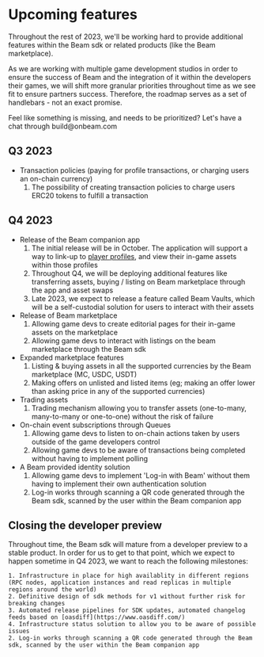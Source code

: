 
# Upcoming features

Throughout the rest of 2023, we'll be working hard to provide additional features within the Beam sdk or related products (like the Beam marketplace).

As we are working with multiple game development studios in order to ensure the success of Beam and the integration of it within the developers their games, we will shift more granular priorities throughout time as we see fit to ensure partners success. Therefore, the roadmap serves as a set of handlebars - not an exact promise.

<Callout emoji="🛠️">
  Feel like something is missing, and needs to be prioritized? Let's have a chat
  through build@onbeam.com
</Callout>

## Q3 2023

- Transaction policies (paying for profile transactions, or charging users an on-chain currency)
  1. The possibility of creating transaction policies to charge users ERC20 tokens to fulfill a transaction

## Q4 2023

- Release of the Beam companion app
  1. The initial release will be in October. The application will support a way to link-up to [player profiles](/service/profiles/users-and-profiles), and view their in-game assets within those profiles
  2. Throughout Q4, we will be deploying additional features like transferring assets, buying / listing on Beam marketplace through the app and asset swaps
  3. Late 2023, we expect to release a feature called Beam Vaults, which will be a self-custodial solution for users to interact with their assets
- Release of Beam marketplace
  1. Allowing game devs to create editorial pages for their in-game assets on the marketplace
  2. Allowing game devs to interact with listings on the beam marketplace through the Beam sdk
- Expanded marketplace features
  1. Listing & buying assets in all the supported currencies by the Beam marketplace (MC, USDC, USDT)
  2. Making offers on unlisted and listed items (eg; making an offer lower than asking price in any of the supported currencies)
- Trading assets
  1. Trading mechanism allowing you to transfer assets (one-to-many, many-to-many or one-to-one) without the risk of failure
- On-chain event subscriptions through Queues
  1. Allowing game devs to listen to on-chain actions taken by users outside of the game developers control
  2. Allowing game devs to be aware of transactions being completed without having to implement polling
- A Beam provided identity solution
  1. Allowing game devs to implement 'Log-in with Beam' without them having to implement their own authentication solution
  2. Log-in works through scanning a QR code generated through the Beam sdk, scanned by the user within the Beam companion app

## Closing the developer preview

Throughout time, the Beam sdk will mature from a developer preview to a stable product. In order for us to get to that point, which we expect to happen sometime in Q4 2023, we want to reach the following milestones:

    1. Infrastructure in place for high availablity in different regions (RPC nodes, application instances and read replicas in multiple regions around the world)
    2. Definitive design of sdk methods for v1 without further risk for breaking changes
    3. Automated release pipelines for SDK updates, automated changelog feeds based on [oasdiff](https://www.oasdiff.com/)
    4. Infrastructure status solution to allow you to be aware of possible issues
    2. Log-in works through scanning a QR code generated through the Beam sdk, scanned by the user within the Beam companion app
